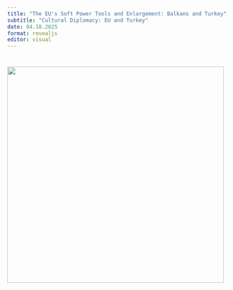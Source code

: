 ```yaml
---
title: "The EU's Soft Power Tools and Enlargement: Balkans and Turkey"
subtitle: "Cultural Diplomacy: EU and Turkey"
date: 04.18.2025
format: revealjs
editor: visual
---
```


# ![](images/week%206-01.png){width="495"}
